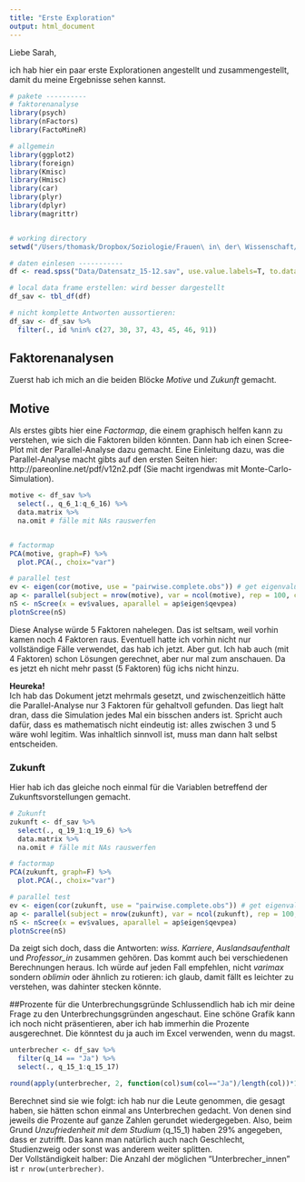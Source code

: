 ```yaml
---
title: "Erste Exploration"
output: html_document
---
```


Liebe Sarah,

ich hab hier ein paar erste Explorationen angestellt und zusammengestellt, damit du meine Ergebnisse sehen kannst.


```r
# pakete ----------
# faktorenanalyse
library(psych)
library(nFactors)
library(FactoMineR)

# allgemein
library(ggplot2)
library(foreign)
library(Kmisc)
library(Hmisc)
library(car)
library(plyr)
library(dplyr)
library(magrittr)


# working directory
setwd("/Users/thomask/Dropbox/Soziologie/Frauen\ in\ der\ Wissenschaft/quantitative\ Erhebung/Arbeitsbereich\ Thomas/Berechnungen")

# daten einlesen -----------
df <- read.spss("Data/Datensatz_15-12.sav", use.value.labels=T, to.data.frame=T)

# local data frame erstellen: wird besser dargestellt
df_sav <- tbl_df(df)

# nicht komplette Antworten aussortieren:
df_sav <- df_sav %>%
  filter(., id %nin% c(27, 30, 37, 43, 45, 46, 91))
```

## Faktorenanalysen

Zuerst hab ich mich an die beiden Blöcke *Motive* und *Zukunft* gemacht.

## Motive
Als erstes gibts hier eine *Factormap*, die einem graphisch helfen kann zu verstehen, wie sich die Faktoren bilden könnten. Dann hab ich einen Scree-Plot mit der Parallel-Analyse dazu gemacht. Eine Einleitung dazu, was die Parallel-Analyse macht gibts auf den ersten Seiten hier: http://pareonline.net/pdf/v12n2.pdf (Sie macht irgendwas mit Monte-Carlo-Simulation).

```r
motive <- df_sav %>%
  select(., q_6_1:q_6_16) %>%
  data.matrix %>%
  na.omit # fälle mit NAs rauswerfen


# factormap
PCA(motive, graph=F) %>%
  plot.PCA(., choix="var")

# parallel test
ev <- eigen(cor(motive, use = "pairwise.complete.obs")) # get eigenvalues
ap <- parallel(subject = nrow(motive), var = ncol(motive), rep = 100, cent = 0.05)
nS <- nScree(x = ev$values, aparallel = ap$eigen$qevpea)
plotnScree(nS)
```

Diese Analyse würde 5 Faktoren nahelegen. Das ist seltsam, weil vorhin kamen noch 4 Faktoren raus. Eventuell hatte ich vorhin nicht nur vollständige Fälle verwendet, das hab ich jetzt. Aber gut. Ich hab auch (mit 4 Faktoren) schon Lösungen gerechnet, aber nur mal zum anschauen. Da es jetzt eh nicht mehr passt (5 Faktoren) füg ichs nicht hinzu.

**Heureka!**  
Ich hab das Dokument jetzt mehrmals gesetzt, und zwischenzeitlich hätte die Parallel-Analyse nur 3 Faktoren für gehaltvoll gefunden. Das liegt halt dran, dass die Simulation jedes Mal ein bisschen anders ist. Spricht auch dafür, dass es mathematisch nicht eindeutig ist: alles zwischen 3 und 5 wäre wohl legitim. Was inhaltlich sinnvoll ist, muss man dann halt selbst entscheiden.

### Zukunft  
Hier hab ich das gleiche noch einmal für die Variablen betreffend der Zukunftsvorstellungen gemacht.

```r
# Zukunft
zukunft <- df_sav %>%
  select(., q_19_1:q_19_6) %>%
  data.matrix %>%
  na.omit # fälle mit NAs rauswerfen

# factormap
PCA(zukunft, graph=F) %>%
  plot.PCA(., choix="var")

# parallel test
ev <- eigen(cor(zukunft, use = "pairwise.complete.obs")) # get eigenvalues
ap <- parallel(subject = nrow(zukunft), var = ncol(zukunft), rep = 100, quantile = 0.05)
nS <- nScree(x = ev$values, aparallel = ap$eigen$qevpea)
plotnScree(nS)
```

Da zeigt sich doch, dass die Antworten: *wiss. Karriere*, *Auslandsaufenthalt* und *Professor_in* zusammen gehören. Das kommt auch bei verschiedenen Berechnungen heraus. Ich würde auf jeden Fall empfehlen, nicht *varimax* sondern *oblimin* oder ähnlich zu rotieren: ich glaub, damit fällt es leichter zu verstehen, was dahinter stecken könnte. 


##Prozente für die Unterbrechungsgründe 
Schlussendlich hab ich mir deine Frage zu den Unterbrechungsgründen angeschaut. Eine schöne Grafik kann ich noch nicht präsentieren, aber ich hab immerhin die Prozente ausgerechnet. Die könntest du ja auch im Excel verwenden, wenn du magst.

```r
unterbrecher <- df_sav %>%
  filter(q_14 == "Ja") %>%
  select(., q_15_1:q_15_17)

round(apply(unterbrecher, 2, function(col)sum(col=="Ja")/length(col))*100)
```
Berechnet sind sie wie folgt: ich hab nur die Leute genommen, die gesagt haben, sie hätten schon einmal ans Unterbrechen gedacht. Von denen sind jeweils die Prozente auf ganze Zahlen gerundet wiedergegeben. Also, beim Grund *Unzufriedenheit mit dem Studium* (q_15_1) haben 29% angegeben, dass er zutrifft. Das kann man natürlich auch nach Geschlecht, Studienzweig oder sonst was anderem weiter splitten.  
Der Vollständigkeit halber: Die Anzahl der möglichen "Unterbrecher_innen" ist `r nrow(unterbrecher)`.
